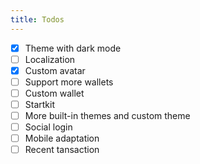 ```yaml
---
title: Todos
---
```


- [x] Theme with dark mode
- [ ] Localization
- [x] Custom avatar
- [ ] Support more wallets
- [ ] Custom wallet
- [ ] Startkit
- [ ] More built-in themes and custom theme
- [ ] Social login
- [ ] Mobile adaptation
- [ ] Recent tansaction
